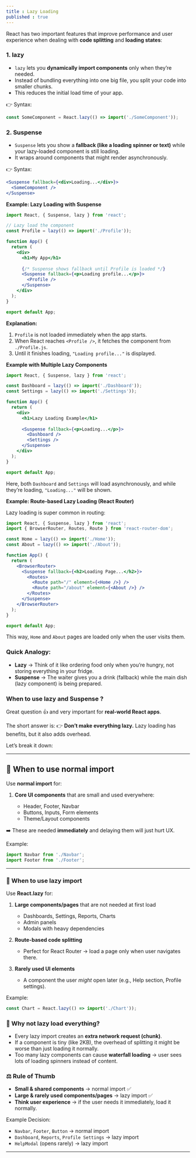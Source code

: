 ```yaml
---
title : Lazy Loading
published : true
---
```



React has two important features that improve performance and user experience when dealing with **code splitting** and **loading states**:

### 1. **lazy**

* `lazy` lets you **dynamically import components** only when they’re needed.
* Instead of bundling everything into one big file, you split your code into smaller chunks.
* This reduces the initial load time of your app.

👉 Syntax:

```jsx
const SomeComponent = React.lazy(() => import('./SomeComponent'));
```


### 2. **Suspense**

* `Suspense` lets you show a **fallback (like a loading spinner or text)** while your lazy-loaded component is still loading.
* It wraps around components that might render asynchronously.

👉 Syntax:

```jsx
<Suspense fallback={<div>Loading...</div>}>
  <SomeComponent />
</Suspense>
```


**Example: Lazy Loading with Suspense**

```jsx
import React, { Suspense, lazy } from 'react';

// Lazy load the component
const Profile = lazy(() => import('./Profile'));

function App() {
  return (
    <div>
      <h1>My App</h1>
      
      {/* Suspense shows fallback until Profile is loaded */}
      <Suspense fallback={<p>Loading profile...</p>}>
        <Profile />
      </Suspense>
    </div>
  );
}

export default App;
```

**Explanation:**

1. `Profile` is not loaded immediately when the app starts.
2. When React reaches `<Profile />`, it fetches the component from `./Profile.js`.
3. Until it finishes loading, `"Loading profile..."` is displayed.


**Example with Multiple Lazy Components**

```jsx
import React, { Suspense, lazy } from 'react';

const Dashboard = lazy(() => import('./Dashboard'));
const Settings = lazy(() => import('./Settings'));

function App() {
  return (
    <div>
      <h1>Lazy Loading Example</h1>
      
      <Suspense fallback={<p>Loading...</p>}>
        <Dashboard />
        <Settings />
      </Suspense>
    </div>
  );
}

export default App;
```

Here, both `Dashboard` and `Settings` will load asynchronously, and while they’re loading, `"Loading..."` will be shown.


**Example: Route-based Lazy Loading (React Router)**

Lazy loading is super common in routing:

```jsx
import React, { Suspense, lazy } from 'react';
import { BrowserRouter, Routes, Route } from 'react-router-dom';

const Home = lazy(() => import('./Home'));
const About = lazy(() => import('./About'));

function App() {
  return (
    <BrowserRouter>
      <Suspense fallback={<h2>Loading Page...</h2>}>
        <Routes>
          <Route path="/" element={<Home />} />
          <Route path="/about" element={<About />} />
        </Routes>
      </Suspense>
    </BrowserRouter>
  );
}

export default App;
```

This way, `Home` and `About` pages are loaded only when the user visits them.


### Quick Analogy:

* **Lazy** → Think of it like ordering food only when you’re hungry, not storing everything in your fridge.
* **Suspense** → The waiter gives you a drink (fallback) while the main dish (lazy component) is being prepared.

### When to use lazy and Suspense ? 

Great question 👍 and very important for **real-world React apps**.

The short answer is:
👉 **Don’t make everything lazy.**
Lazy loading has benefits, but it also adds overhead.

Let’s break it down:

---

## 🔹 When to use **normal import**

Use **normal import** for:

1. **Core UI components** that are small and used everywhere:

   * Header, Footer, Navbar
   * Buttons, Inputs, Form elements
   * Theme/Layout components

➡️ These are needed **immediately** and delaying them will just hurt UX.

Example:

```jsx
import Navbar from './Navbar';
import Footer from './Footer';
```

---

### 🔹 When to use **lazy import**

Use **React.lazy** for:

1. **Large components/pages** that are not needed at first load

   * Dashboards, Settings, Reports, Charts
   * Admin panels
   * Modals with heavy dependencies

2. **Route-based code splitting**

   * Perfect for React Router → load a page only when user navigates there.

3. **Rarely used UI elements**

   * A component the user *might* open later (e.g., Help section, Profile settings).

Example:

```jsx
const Chart = React.lazy(() => import('./Chart'));
```


### 🔹 Why not lazy load everything?

* Every lazy import creates an **extra network request (chunk)**.
* If a component is tiny (like 2KB), the overhead of splitting it might be worse than just loading it normally.
* Too many lazy components can cause **waterfall loading** → user sees lots of loading spinners instead of content.


### ⚖️ Rule of Thumb

* **Small & shared components** → normal import ✅
* **Large & rarely used components/pages** → lazy import ✅
* **Think user experience** → if the user needs it immediately, load it normally.


Example Decision:

* `Navbar`, `Footer`, `Button` → normal import
* `Dashboard`, `Reports`, `Profile Settings` → lazy import
* `HelpModal` (opens rarely) → lazy import


---


